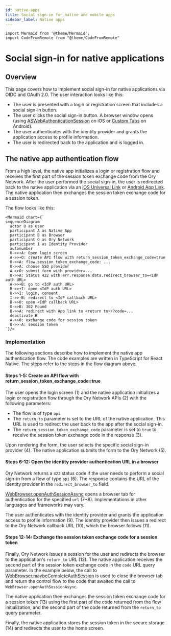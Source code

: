 ```yaml
---
id: native-apps
title: Social sign-in for native and mobile apps
sidebar_label: Native apps
---
```


```mdx-code-block
import Mermaid from '@theme/Mermaid';
import CodeFromRemote from "@theme/CodeFromRemote"
```

# Social sign-in for native applications

## Overview

This page covers how to implement social sign-in for native applications via OIDC and OAuth 2.0. The user interaction looks like
this:

- The user is presented with a login or registration screen that includes a social sign-in button.
- The user clicks the social sign-in button. A browser window opens (using
  [ASWebAuthenticationSession](https://developer.apple.com/documentation/authenticationservices/aswebauthenticationsession) on iOS
  or [Custom Tabs](https://developer.chrome.com/docs/android/custom-tabs/) on Android).
- The user authenticates with the identity provider and grants the application access to profile information.
- The user is redirected back to the application and is logged in.

## The native app authentication flow

From a high level, the native app initializes a login or registration flow and receives the first part of the session token
exchange code from the Ory Network. After the user performed the social sign-in, the user is redirected back to the native
application via an [iOS Universal Link](https://developer.apple.com/ios/universal-links/) or
[Android App Link](https://developer.android.com/training/app-links). The native application then exchanges the session token
exchange code for a session token.

The flow looks like this:

```mdx-code-block
<Mermaid chart={`
sequenceDiagram
  actor U as user
  participant A as Native App
  participant B as Browser
  participant O as Ory Network
  participant I as Identity Provider
  autonumber
  U->>+A: Open login screen
  A->>+O: create API flow with return_session_token_exchange_code=true
  O->>A: flow.session_token_exchange_code: ...
  U->>A: choose SSO provider
  A->>O: submit form with provider=...
  O->>A: Status 422 with err.response.data.redirect_browser_to=<IdP auth URL>
  A->>+B: go to <IdP auth URL>
  B->>+I: open <IdP auth URL>
  U->>I: login, consent
  I->>-B: redirect to <IdP callback URL>
  B->>O: open <IdP callback URL>
  O->>B: 302 Found
  B->>A: redirect with App link to <return to>/?code=...
  deactivate B
  A->>O: exchange code for session token
  O->>-A: session token
`}/>
```

### Implementation

The following sections describe how to implement the native app authentication flow. The code examples are written in TypeScript
for React Native. The steps refer to the steps in the flow diagram above.

#### Steps 1-5: Create an API flow with return_session_token_exchange_code=true

The user opens the login screen (1) and the native application initializes a login or registration flow through the Ory Network
APIs (2) with the following parameters:

- The flow is of type `api`.
- The `return_to` parameter is set to the URL of the native application. This URL is used to redirect the user back to the app
  after the social sign-in.
- The `return_session_token_exchange_code` parameter is set to `true` to receive the session token exchange code in the response
  (3).

<CodeFromRemote
  lang="ts"
  src="https://github.com/ory/kratos-selfservice-ui-react-native/blob/2ef61d58aac508ad8890c01dac4b5fd4740265ff/src/components/Routes/Login.tsx"
  startAt="  const initializeFlow = () =>"
  endAt="      .then(({ data: f }) => setFlow(f))"
/>

Upon rendering the form, the user selects the specific social sign-in provider (4). The native application submits the form to the
Ory Network (5).

#### Steps 6-12: Open the identity provider authentication URL in a browser

Ory Network returns a `422` status code if the user needs to perform a social sign-in from a flow of type `api` (6). The response
contains the URL of the identity provider in the `redirect_browser_to` field.

<CodeFromRemote
  lang="ts"
  src="https://github.com/ory/kratos-selfservice-ui-react-native/blob/2ef61d58aac508ad8890c01dac4b5fd4740265ff/src/helpers/form.tsx"
  startAt="        case 422:"
  endAt="          )"
/>

[WebBrowser.openAuthSessionAsync](https://docs.expo.dev/versions/latest/sdk/webbrowser/#webbrowseropenauthsessionasyncurl-redirecturl-options)
opens a browser tab for authentication for the specified `url` (7+8). Implementations in other languages and frameworks may vary.

<CodeFromRemote
  lang="ts"
  src="https://github.com/ory/kratos-selfservice-ui-react-native/blob/2ef61d58aac508ad8890c01dac4b5fd4740265ff/src/helpers/form.tsx"
  startAt="  const result = await WebBrowser.openAuthSessionAsync("
  endAt="  )"
/>

The user authenticates with the identity provider and grants the application access to profile information (9). The identity
provider then issues a redirect to the Ory Network callback URL (10), which the browser follows (11).

#### Steps 12-14: Exchange the session token exchange code for a session token

Finally, Ory Network issues a session for the user and redirects the browser to the application's `return_to` URL (12). The native
application receives the second part of the session token exchange code in the `code` URL query parameter. In the example below,
the call to
[WebBrowser.maybeCompleteAuthSession](https://docs.expo.dev/versions/latest/sdk/webbrowser/#webbrowsermaybecompleteauthsessionoptions)
is used to close the browser tab and return the control flow to the code that awaited the call to
`WebBrowser.openAuthSessionAsync`.

<CodeFromRemote
  lang="tsx"
  src="https://github.com/ory/kratos-selfservice-ui-react-native/blob/2ef61d58aac508ad8890c01dac4b5fd4740265ff/src/components/Routes/Callback.tsx"
  startAt="const Callback = (props: Props) => {"
  endAt="  )"
/>

The native application then exchanges the session token exchange code for a session token (13) using the first part of the code
returned from the flow initialization, and the second part of the code returned from the `return_to` query parameter.

<CodeFromRemote
  lang="ts"
  src="https://github.com/ory/kratos-selfservice-ui-react-native/blob/2ef61d58aac508ad8890c01dac4b5fd4740265ff/src/helpers/form.tsx"
  startAt="  const fetchToken = (params: FrontendApiExchangeSessionTokenRequest) =>"
  endAt='    newOrySdk("").exchangeSessionToken(params)'
/>

Finally, the native application stores the session token in the secure storage (14) and redirects the user to the home screen.

<CodeFromRemote
  lang="ts"
  src="https://github.com/ory/kratos-selfservice-ui-react-native/blob/2ef61d58aac508ad8890c01dac4b5fd4740265ff/src/helpers/form.tsx"
  startAt="  const setToken = (res: Awaited<ReturnType<typeof fetchToken>>) =>"
  endAt="    })"
/>
